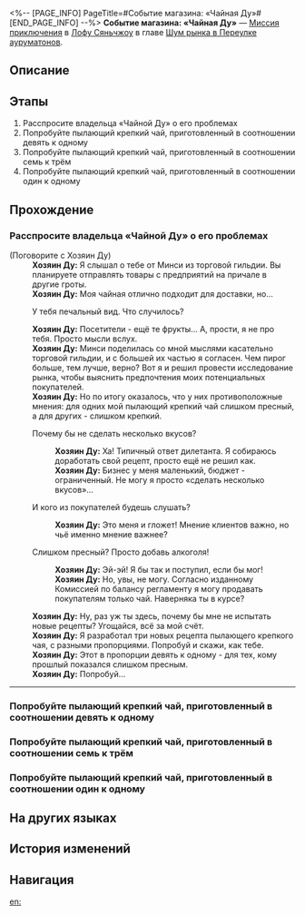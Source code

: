 <%-- [PAGE_INFO]
PageTitle=#Событие магазина: «Чайная Ду»#
[END_PAGE_INFO] --%>
{{Дополнить|Диалоги.}}
{{Миссия Инфобокс
|id              = 8003248
|Название        = 
|Изображение     = Миссия Событие магазина «Чайная Ду».png
|Тип             = Миссия приключения
|Событие         = 
|Глава           = Шум рынка в Переулке ауруматонов
|Условия         = 
|Персонажи       = Первопроходец; Хозяин Ду
|СтартЛокация    = [[Лофу Сяньчжоу]] — [[Переулок ауруматонов]]
|Мир             = Лофу Сяньчжоу
|Предыдущая      = 
|Следующая       = ???
|Награды         = Путеводитель путешественника*2; Кредиты*20 000
}}
'''Событие магазина: «Чайная Ду»''' — [[Миссия приключения]] в [[Лофу Сяньчжоу]] в главе [[Шум рынка в Переулке ауруматонов]].

==Описание==
{{Описание|Чтобы оживить Переулок ауруматонов, торговая гильдия стремится в полной мере использовать логистику причала и наладить тесное сотрудничество с торговцами в Переулке.<br />Торговая гильдия послала вас убедить владельца «Чайной Ду» установить сотрудничество с гильдией. Однако сейчас у хозяина Ду хлопот полон рот...}}

==Этапы==
# Расспросите владельца «Чайной Ду» о его проблемах
# Попробуйте пылающий крепкий чай, приготовленный в соотношении девять к одному
# Попробуйте пылающий крепкий чай, приготовленный в соотношении семь к трём
# Попробуйте пылающий крепкий чай, приготовленный в соотношении один к одному

==Прохождение==
{{Дополнить}}

===Расспросите владельца «Чайной Ду» о его проблемах===
{{Описание миссии|тип=Миссия приключения|локация=Переулок ауруматонов|Чтобы оживить Переулок ауруматонов, торговая гильдия стремится в полной мере использовать логистику причала и наладить тесное сотрудничество с торговцами в Переулке.<br />Торговая гильдия послала вас убедить владельца «Чайной Ду» установить сотрудничество с гильдией. Однако сейчас у хозяина Ду хлопот полон рот...}}
{{Диалог Начало}}

;(Поговорите с Хозяин Ду)
:'''Хозяин Ду:''' Я слышал о тебе от Минси из торговой гильдии. Вы планируете отправлять товары с предприятий на причале в другие гроты.
:'''Хозяин Ду:''' Моя чайная отлично подходит для доставки, но...
:{{Диалог|Стрелка}} У тебя печальный вид. Что случилось?
:'''Хозяин Ду:''' Посетители - ещё те фрукты... А, прости, я не про тебя. Просто мысли вслух.
:'''Хозяин Ду:''' Минси поделилась со мной мыслями касательно торговой гильдии, и с большей их частью я согласен. Чем пирог больше, тем лучше, верно? Вот я и решил провести исследование рынка, чтобы выяснить предпочтения моих потенциальных покупателей.
:'''Хозяин Ду:''' Но по итогу оказалось, что у них противоположные мнения: для одних мой пылающий крепкий чай слишком пресный, а для других - слишком крепкий.
:{{Диалог|Стрелка}} Почему бы не сделать несколько вкусов?
::'''Хозяин Ду:''' Ха! Типичный ответ дилетанта. Я собираюсь доработать свой рецепт, просто ещё не решил как.
::'''Хозяин Ду:''' Бизнес у меня маленький, бюджет - ограниченный. Не могу я просто «сделать несколько вкусов»...
:{{Диалог|Стрелка}} И кого из покупателей будешь слушать?
::'''Хозяин Ду:''' Это меня и гложет! Мнение клиентов важно, но чьё именно мнение важнее?
:{{Диалог|Стрелка}} Слишком пресный? Просто добавь алкоголя!
::'''Хозяин Ду:''' Эй-эй! Я бы так и поступил, если бы мог!
::'''Хозяин Ду:''' Но, увы, не могу. Согласно изданному Комиссией по балансу регламенту я могу продавать покупателям только чай. Наверняка ты в курсе?
:'''Хозяин Ду:''' Ну, раз уж ты здесь, почему бы мне не испытать новые рецепты? Угощайся, всё за мой счёт.
:'''Хозяин Ду:''' Я разработал три новых рецепта пылающего крепкого чая, с разными пропорциями. Попробуй и скажи, как тебе.
:{{Чёрный экран|Хозяин Ду приносит вам кружку пылающего крепкого чая.}}
:'''Хозяин Ду:''' Этот в пропорции девять к одному - для тех, кому прошлый показался слишком пресным.
:'''Хозяин Ду:''' Попробуй...
----
{{Диалог Конец}}

===Попробуйте пылающий крепкий чай, приготовленный в соотношении девять к одному===
{{Диалог Начало}}

{{Диалог Конец}}

===Попробуйте пылающий крепкий чай, приготовленный в соотношении семь к трём===
{{Диалог Начало}}

{{Диалог Конец}}

===Попробуйте пылающий крепкий чай, приготовленный в соотношении один к одному===
{{Диалог Начало}}

{{Диалог Конец}}

==На других языках==
{{На других языках
|en   = Merchant Event: Du's Teahouse
|zhs  = 商铺事件•杜氏茶庄
|zht  = 商鋪事件•杜氏茶莊
|ja   = 店舗イベント・杜氏茶荘
|ko   = 상점 사건•두가네 찻집
|es   = Evento de tienda: Casa de té Du
|fr   = Événement de magasin&nbsp;: Salon de thé de Du
|ru   = Событие магазина: «Чайная Ду»
|th   = อิเวนต์ร้านค้า: Du's Teahouse
|vi   = Sự Kiện Cửa Tiệm - Tiệm Trà Họ Du
|de   = Händlerereignis: Dus Teehaus
|id   = Event Toko: Du's Teahouse
|pt   = Evento de Comerciante: Casa de Chá do Du
}}

==История изменений==
{{История изменений|3.5}}

==Навигация==
{{Миссия приключения Навбокс|Глава }}

[[en:]]
